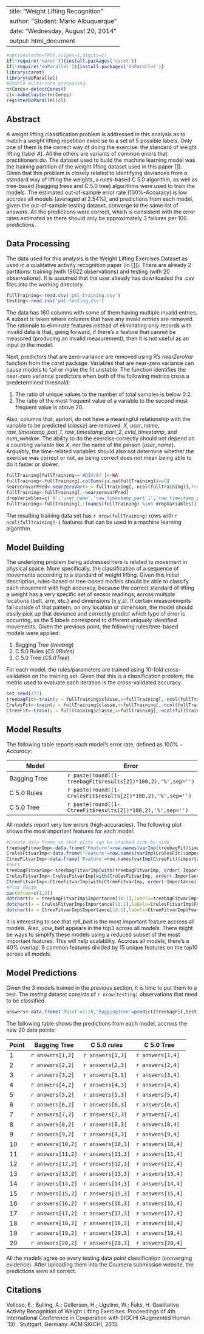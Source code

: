 
---
title: "Weight Lifting Recognition"
author: "Student: Mario Albuquerque"
date: "Wednesday, August 20, 2014"
output: html_document
---

```r
#options(echo=TRUE,scipen=1,digits=2)
if(!require('caret')){install.packages('caret')}
if(!require('doParallel')){install.packages('doParallel')}
library(caret)
library(doParallel)
#Enable multi-core processing
nrCores<-detectCores()
cl<-makeCluster(nrCores)
registerDoParallel(cl)
```

Abstract
--

A weight lifting classification problem is addressed in this analysis as to match a weight lifting repetition exercise to a set of 5 possible labels. Only one of them is the correct way of doing the exercise: the standard of weight lifting (label *A*). All the others are variants of common errors that practitioners do.
The dataset used to build the machine learning model was the training partition of the weight lifting dataset used in this paper [[1]](#authors). 
Given that this problem is closely related to identifying deviances from a standard way of lifting the weights, a rules-based C 5.0 algorithm, as well as tree-based (bagging trees and C 5.0 tree) algorithms were used to train the models. 
The estimated out-of-sample error rate (100%-Accuracy) is low accross all models (averaged at 2.54%), and predictions from each model, given the out-of-sample testing dataset, converge to the same list of answers. All the predictions were correct, which is consistent with the error rates estimated as there should only be approximately 3 failures per 100 predictions.

Data Processing
--

The data used for this analysis is the Weight Lifting Exercises Dataset as used in a qualitative activity recognition paper (in [[1]](#authors)). There are already 2 partitions: training (with 19622 observations) and testing (with 20 observations). It is assumed that the user already has downloaded the .csv files into the working directory.

```r
fullTraining<-read.csv('pml-training.csv')
testing<-read.csv('pml-testing.csv')
```

The data has 160 columns with some of them having multiple invalid entries. A subset is taken where columns that have any invald entries are removed. The rationale to eliminate features instead of eliminating only records with invalid data is that, going forward, if there's a feature that cannot be measured (producing an invalid measurement), then it is not useful as an input to the model.

Next, predictors that are zero-variance are removed using R's *nearZeroVar* function from the *caret* package. Variables that are near-zero variance can cause models to fail or make the fit unstable. The function identifies the near-zero variance predictors when both of the following metrics cross a predetermined threshold:

1. The ratio of unique values to the number of total samples is below 0.2.
2. The ratio of the most frequent value of a variable to the second most frequent value is above 20.

Also, columns that, apriori, do not have a meaningful relationship with the variable to be predicted (*classe*) are removed: *X*, *user_name*,    *raw_timestamp_part_1*,    *raw_timestamp_part_2*,	*cvtd_timestamp*, and	*num_window*. The ability to do the exercise correctly should not depend on a counting variable like *X*, nor the name of the person (*user_name*). Arguably, the time-related variables should also not determine whether the exercise was correct or not, as being correct does not mean being able to do it faster or slower.

```r
fullTraining[fullTraining=='#DIV/0!']<-NA
fullTraining<-fullTraining[,colSums(is.na(fullTraining))==0]
nearzerovarPred<-nearZeroVar(x = fullTraining[,-ncol(fullTraining)],freqCut = 20,uniqueCut = 20)
fullTraining<-fullTraining[,-nearzerovarPred]
dropVariables=c('X','user_name','raw_timestamp_part_1','raw_timestamp_part_2','cvtd_timestamp', 'num_window')
fullTraining<-fullTraining[,!(names(fullTraining) %in% dropVariables)]
```

The resulting training data set has `r nrow(fullTraining)` rows with `r ncol(fullTraining)-1` features that can be used in a machine learning algorithm.

Model Building
--

The underlying problem being addressed here is related to movement in physical space. More specifically, the classification of a sequence of movements according to a standard of weight lifting. Given this initial description, rules-based or tree-based models should be able to classify each movement with high accuracy, because the correct standard of lifting a weight has a very specific set of sensor readings, across multiple locations (belt, arm, etc.) and dimensions (x,y,z). If certain measurements fall outside of that pattern, on any location or dimension, the model should easily pick up that deviance and correctly predict which type of error is occurring, as the 5 labels correspond to different uniquely identified movements.
Given the previous point, the following rules/tree-based models were applied:

1. Bagging Tree (*treebag*)
2. C 5.0 Rules (*C5.0Rules*)
3. C 5.0 Tree (*C5.0Tree*)

For each model, the rules/parameters are trained using 10-fold cross-validation on the training set. Given that this is a classification problem, the metric used to evaluate each iteration is the cross-validated accuracy. 

```r
set.seed(777)
treebagFit<-train(y = fullTraining$classe,x=fullTraining[,-ncol(fullTraining)],method='treebag',trControl = trainControl(method = 'cv',number = 10))
CrulesFit<-train(y = fullTraining$classe,x=fullTraining[,-ncol(fullTraining)],method='C5.0Rules',trControl = trainControl(method = 'cv',number = 10))
CtreeFit<-train(y = fullTraining$classe,x=fullTraining[,-ncol(fullTraining)],method='C5.0Tree',trControl = trainControl(method = 'cv',number = 10))
```

Model Results
--

The following table reports each model's error rate, defined as $100\%-Accuracy$:

Model|Error
---|---
Bagging Tree|`r paste(round((1-treebagFit$results[2])*100,2),'%',sep='')`
C 5.0 Rules|`r paste(round((1-CrulesFit$results[2])*100,2),'%',sep='')`
C 5.0 Tree|`r paste(round((1-CtreeFit$results[2])*100,2),'%',sep='')`

All models report very low errors (high accuracies). The following plot shows the most important features for each model:

```r
#Create data frame so that plots can be stacked side-by-side
treebagFitvarImp<-data.frame('Feature'=row.names(varImp(treebagFit)$importance),'Importance'=varImp(treebagFit)$importance$Overall)
CrulesFitvarImp<-data.frame('Feature'=row.names(varImp(CrulesFit)$importance),'Importance'=varImp(CrulesFit)$importance$Overall)
CtreeFitvarImp<-data.frame('Feature'=row.names(varImp(CtreeFit)$importance),'Importance'=varImp(CtreeFit)$importance$Overall)
#Sort
treebagFitvarImp<-treebagFitvarImp[with(treebagFitvarImp, order(-Importance)),]
CrulesFitvarImp<-CrulesFitvarImp[with(CrulesFitvarImp, order(-Importance)),]
CtreeFitvarImp<-CtreeFitvarImp[with(CtreeFitvarImp, order(-Importance)),]
#Plot top10
par(mfrow=c(1,3))
dotchart(x = treebagFitvarImp$Importance[10:1],labels=treebagFitvarImp$Feature[10:1],main='Top10 Features: Bagging Tree model',color = 'darkblue',lcolor = 'red',xlab = 'Importance',,cex=0.6)
dotchart(x = CrulesFitvarImp$Importance[10:1],labels=CrulesFitvarImp$Feature[10:1],main='Top10 Features: C 5.0 Rules model',color = 'darkblue',lcolor = 'red',xlab = 'Importance',cex=0.6)
dotchart(x = CtreeFitvarImp$Importance[10:1],labels=CtreeFitvarImp$Feature[10:1],main='Top10 Features: C 5.0 Tree model',color = 'darkblue',lcolor = 'red',xlab = 'Importance',cex=0.6)
```

It is interesting to see that *roll_belt* is the most important feature accross all models. Also, *yaw_belt* appears in the top3 across all models. 
There might be ways to simplify these models using a reduced subset of the most important features. This will help scalability.
Accross all models, there's a 40% overlap: 6 common features divided by 15 unique features on the top10 across all models.

Model Predictions
--

Given the 3 models trained in the previous section, it is time to put them to a test. The *testing* dataset consists of `r nrow(testing)` observations that need to be classified. 

```r
answers<-data.frame('Point'=1:20,'BaggingTree'=predict(treebagFit,testing),'Crules'=predict(CrulesFit,testing),'Ctree'=predict(CtreeFit,testing))
```

The following table shows the predictions from each model, accross the new 20 data points:

Point|Bagging Tree|C 5.0 rules|C 5.0 Tree
---|---|---|---
1|`r answers[1,2]`|`r answers[1,3]`|`r answers[1,4]`
2|`r answers[2,2]`|`r answers[2,3]`|`r answers[2,4]`
3|`r answers[3,2]`|`r answers[3,3]`|`r answers[3,4]`
4|`r answers[4,2]`|`r answers[4,3]`|`r answers[4,4]`
5|`r answers[5,2]`|`r answers[5,3]`|`r answers[5,4]`
6|`r answers[6,2]`|`r answers[6,3]`|`r answers[6,4]`
7|`r answers[7,2]`|`r answers[7,3]`|`r answers[7,4]`
8|`r answers[8,2]`|`r answers[8,3]`|`r answers[8,4]`
9|`r answers[9,2]`|`r answers[9,3]`|`r answers[9,4]`
10|`r answers[10,2]`|`r answers[10,3]`|`r answers[10,4]`
11|`r answers[11,2]`|`r answers[11,3]`|`r answers[11,4]`
12|`r answers[12,2]`|`r answers[12,3]`|`r answers[12,4]`
13|`r answers[13,2]`|`r answers[13,3]`|`r answers[13,4]`
14|`r answers[14,2]`|`r answers[14,3]`|`r answers[14,4]`
15|`r answers[15,2]`|`r answers[15,3]`|`r answers[15,4]`
16|`r answers[16,2]`|`r answers[16,3]`|`r answers[16,4]`
17|`r answers[17,2]`|`r answers[17,3]`|`r answers[17,4]`
18|`r answers[18,2]`|`r answers[18,3]`|`r answers[18,4]`
19|`r answers[19,2]`|`r answers[19,3]`|`r answers[19,4]`
20|`r answers[20,2]`|`r answers[20,3]`|`r answers[20,4]`

All the models agree on every testing data point classification (converging evidence).  After uploading them into the Coursera submission website, the predictions were all correct.

Citations
--
<a name='authors'></a>Velloso, E.; Bulling, A.; Gellersen, H.; Ugulino, W.; Fuks, H. Qualitative Activity Recognition of Weight Lifting Exercises. Proceedings of 4th International Conference in Cooperation with SIGCHI (Augmented Human '13) . Stuttgart, Germany: ACM SIGCHI, 2013.